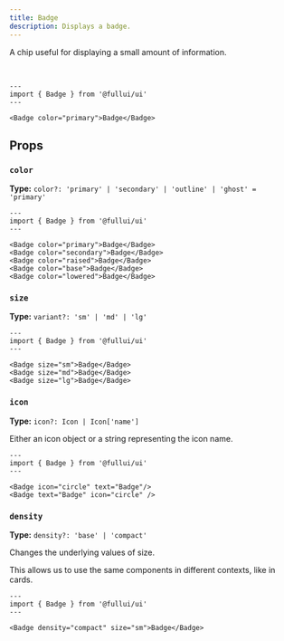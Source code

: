 ```yaml
---
title: Badge
description: Displays a badge.
---
```


A chip useful for displaying a small amount of information.

<br/>

```astro live
---
import { Badge } from '@fullui/ui'
---

<Badge color="primary">Badge</Badge>
```

## Props
### `color`
**Type:** `color?: 'primary' | 'secondary' | 'outline' | 'ghost' = 'primary'`
```astro live
---
import { Badge } from '@fullui/ui'
---

<Badge color="primary">Badge</Badge>
<Badge color="secondary">Badge</Badge>
<Badge color="raised">Badge</Badge>
<Badge color="base">Badge</Badge>
<Badge color="lowered">Badge</Badge>
```

### `size`
**Type:** `variant?: 'sm' | 'md' | 'lg'`
```astro live
---
import { Badge } from '@fullui/ui'
---

<Badge size="sm">Badge</Badge>
<Badge size="md">Badge</Badge>
<Badge size="lg">Badge</Badge>
```

### `icon`
**Type:** `icon?: Icon | Icon['name']`

Either an icon object or a string representing the icon name.

```astro live
---
import { Badge } from '@fullui/ui'
---

<Badge icon="circle" text="Badge"/>
<Badge text="Badge" icon="circle" />
```

### `density`
**Type:** `density?: 'base' | 'compact'`

Changes the underlying values of size.

This allows us to use the same components in different contexts, like in cards.

```astro live
---
import { Badge } from '@fullui/ui'
---

<Badge density="compact" size="sm">Badge</Badge>
```

<Theming/>